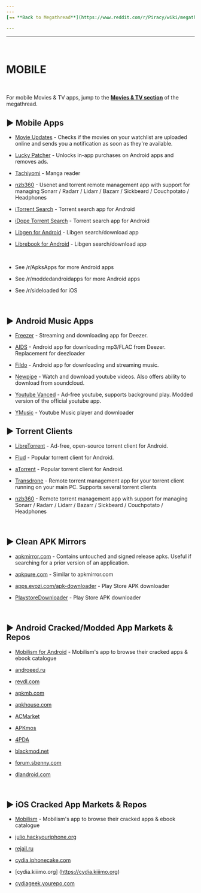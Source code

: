 ```yaml
---
---
[◄◄ **Back to Megathread**](https://www.reddit.com/r/Piracy/wiki/megathread)

---
```

---

&nbsp;

# MOBILE

&nbsp;

For mobile Movies & TV apps, jump to the [**Movies & TV section**](https://www.reddit.com/r/Piracy/wiki/megathread/movies_and_tv) of the megathread.

## ► Mobile Apps

* [Movie Updates](https://play.google.com/?id=com.tashila.movieupdates) -  Checks if the movies on your watchlist are uploaded online and sends you a notification as soon as they're available.

* [Lucky Patcher](https://www.luckypatchers.com/) - Unlocks in-app purchases on Android apps and removes ads.

* [Tachiyomi](https://github.com/inorichi/tachiyomi) - Manga reader

* [nzb360](https://play.google.com/store/apps/details?id=com.kevinforeman.nzb360) - Usenet and torrent remote management app with support for managing Sonarr / Radarr / Lidarr / Bazarr / Sickbeard / Couchpotato / Headphones

* [iTorrent Search](https://play.google.com/store/apps/details?id=com.icodelife.itorrentsearch) - Torrent search app for Android

* [iDope Torrent Search](https://idope.se/apk/down.html) - Torrent search app for Android

* [Libgen for Android](https://github.com/manuelvargastapia/libgen_mobile_app) - Libgen search/download app

* [Librebook for Android](https://github.com/bagaswastu/librebook) - Libgen search/download app

&nbsp;

* See /r/ApksApps for more Android apps

* See /r/moddedandroidapps for more Android apps

* See /r/sideloaded for iOS

&nbsp;

## ► Android Music Apps

* [Freezer](https://files.freezer.life) - Streaming and downloading app for Deezer.

* [AIDS](/r/deemix) - Android app for downloading mp3/FLAC from Deezer. Replacement for deezloader

* [Fildo](https://fildo.net/android/en/) - Android app for downloading and streaming music.

* [Newpipe](https://newpipe.schabi.org/) - Watch and download youtube videos. Also offers ability to download from soundcloud.

* [Youtube Vanced](https://vancedapp.com/) - Ad-free youtube, supports background play. Modded version of the official youtube app.

* [YMusic](https://forum.xda-developers.com/android/apps-games/app-youtube-music-sound-stream-youtubes-t3399722) - Youtube Music player and downloader
&nbsp;

## ► Torrent Clients

* [LibreTorrent](https://play.google.com/store/apps/details?id=org.proninyaroslav.libretorrent) - Ad-free, open-source torrent client for Android.

* [Flud](https://play.google.com/store/apps/details?id=com.delphicoder.flud) - Popular torrent client for Android.

* [aTorrent](https://play.google.com/store/apps/details?id=com.mobilityflow.torrent) - Popular torrent client for Android.

* [Transdrone](https://f-droid.org/packages/org.transdroid.full/) - Remote torrent management app for your torrent client running on your main PC. Supports several torrent clients

* [nzb360](https://play.google.com/store/apps/details?id=com.kevinforeman.nzb360) - Remote torrent management app with support for managing Sonarr / Radarr / Lidarr / Bazarr / Sickbeard / Couchpotato / Headphones

&nbsp;

## ► Clean APK Mirrors

* [apkmirror.com](https://www.apkmirror.com/) - Contains untouched and signed release apks. Useful if searching for a prior version of an application.

* [apkpure.com](https://apkpure.com/) - Similar to apkmirror.com

* [apps.evozi.com/apk-downloader](http://apps.evozi.com/apk-downloader/) - Play Store APK downloader

* [PlaystoreDownloader](https://github.com/ClaudiuGeorgiu/PlaystoreDownloader) - Play Store APK downloader

&nbsp;

## ► Android Cracked/Modded App Markets & Repos

* [Mobilism for Android](https://forum.mobilism.org/viewtopic.php?f=398&t=214777) - Mobilism's app to browse their cracked apps & ebook catalogue

* [androeed.ru](https://www.androeed.ru)

* [revdl.com](https://www.revdl.com/)

* [apkmb.com](https://apkmb.com/)

* [apkhouse.com](https://apkhouse.com/)

* [ACMarket](https://acmarket.net/)

* [APKmos](https://apkmos.com/)

* [4PDA](https://4pda.ru/forum/)

* [blackmod.net](https://blackmod.net/)

* [forum.sbenny.com](https://forum.sbenny.com/)

* [dlandroid.com](https://dlandroid.com/)

&nbsp;

## ► iOS Cracked App Markets & Repos

* [Mobilism](https://forum.mobilism.org/viewforum.php?f=1&sid=de0c8bc8562b4de21af5092ee62b8a86) - Mobilism's app to browse their cracked apps & ebook catalogue

* [julio.hackyouriphone.org](https://julio.hackyouriphone.org)

* [rejail.ru](https://rejail.ru/)

* [cydia.iphonecake.com](https://cydia.iphonecake.com)

* [cydia.kiiimo.org]
(<https://cydia.kiiimo.org>)

* [cydiageek.yourepo.com](https://cydiageek.yourepo.com/)

&nbsp;
